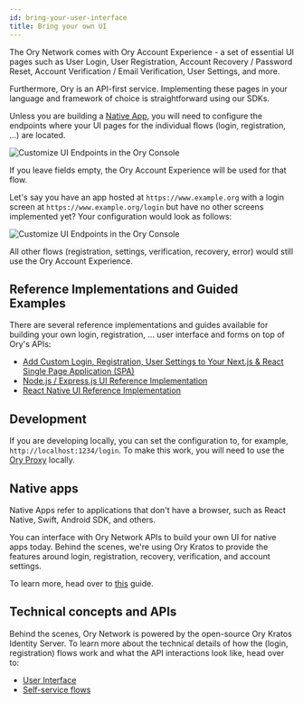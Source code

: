```yaml
---
id: bring-your-user-interface
title: Bring your own UI
---
```


The Ory Network comes with Ory Account Experience - a set of essential UI pages such as User Login, User Registration, Account
Recovery / Password Reset, Account Verification / Email Verification, User Settings, and more.

Furthermore, Ory is an API-first service. Implementing these pages in your language and framework of choice is straightforward
using our SDKs.

Unless you are building a [Native App](#native-apps), you will need to configure the endpoints where your UI pages for the
individual flows (login, registration, ...) are located.

![Customize UI Endpoints in the Ory Console](_static/bring-your-user-interface/cloud-config.png)

If you leave fields empty, the Ory Account Experience will be used for that flow.

Let's say you have an app hosted at `https://www.example.org` with a login screen at `https://www.example.org/login` but have no
other screens implemented yet? Your configuration would look as follows:

![Customize UI Endpoints in the Ory Console](_static/bring-your-user-interface/login-ui.png)

All other flows (registration, settings, verification, recovery, error) would still use the Ory Account Experience.

## Reference Implementations and Guided Examples

There are several reference implementations and guides available for building your own login, registration, ... user interface and
forms on top of Ory's APIs:

- [Add Custom Login, Registration, User Settings to Your Next.js & React Single Page Application (SPA)](https://www.ory.sh/nextjs-authentication-spa-custom-flows-open-source/)
- [Node.js / Express.js UI Reference Implementation](https://github.com/ory/kratos-selfservice-ui-node)
- [React Native UI Reference Implementation](https://github.com/ory/kratos-selfservice-ui-react-native)

## Development

If you are developing locally, you can set the configuration to, for example, `http://localhost:1234/login`. To make this work,
you will need to use the [Ory Proxy](./cli/proxy-and-tunnel) locally.

## Native apps

Native Apps refer to applications that don't have a browser, such as React Native, Swift, Android SDK, and others.

You can interface with Ory Network APIs to build your own UI for native apps today. Behind the scenes, we're using Ory Kratos to
provide the features around login, registration, recovery, verification, and account settings.

To learn more, head over to [this](../getting-started/integrate-auth/react-native) guide.

## Technical concepts and APIs

Behind the scenes, Ory Network is powered by the open-source Ory Kratos Identity Server. To learn more about the technical details
of how the (login, registration) flows work and what the API interactions look like, head over to:

- [User Interface](https://www.ory.sh/kratos/docs/concepts/ui-user-interface)
- [Self-service flows](https://www.ory.sh/kratos/docs/self-service)

